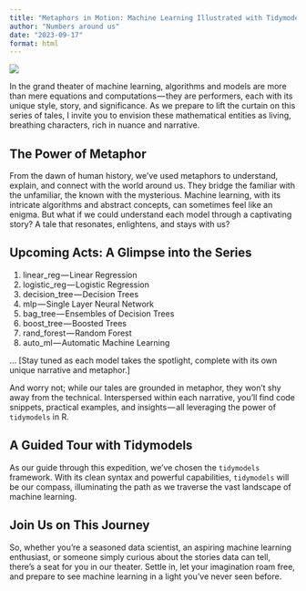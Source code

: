```yaml
---
title: "Metaphors in Motion: Machine Learning Illustrated with Tidymodels"
author: "Numbers around us"
date: "2023-09-17"
format: html
---
```


![](images/tidymodels2.jpg)

In the grand theater of machine learning, algorithms and models are more than mere equations and computations --- they are performers, each with its unique style, story, and significance. As we prepare to lift the curtain on this series of tales, I invite you to envision these mathematical entities as living, breathing characters, rich in nuance and narrative.

## The Power of Metaphor

From the dawn of human history, we've used metaphors to understand, explain, and connect with the world around us. They bridge the familiar with the unfamiliar, the known with the mysterious. Machine learning, with its intricate algorithms and abstract concepts, can sometimes feel like an enigma. But what if we could understand each model through a captivating story? A tale that resonates, enlightens, and stays with us?

## Upcoming Acts: A Glimpse into the Series

1. linear_reg --- Linear Regression
2. logistic_reg --- Logistic Regression
3. decision_tree --- Decision Trees
4. mlp --- Single Layer Neural Network
5. bag_tree --- Ensembles of Decision Trees
6. boost_tree --- Boosted Trees
7. rand_forest --- Random Forest
8. auto_ml --- Automatic Machine Learning

... [Stay tuned as each model takes the spotlight, complete with its own unique narrative and metaphor.]

And worry not; while our tales are grounded in metaphor, they won't shy away from the technical. Interspersed within each narrative, you'll find code snippets, practical examples, and insights --- all leveraging the power of `tidymodels` in R.

## A Guided Tour with Tidymodels

As our guide through this expedition, we've chosen the `tidymodels` framework. With its clean syntax and powerful capabilities, `tidymodels` will be our compass, illuminating the path as we traverse the vast landscape of machine learning.

## Join Us on This Journey

So, whether you're a seasoned data scientist, an aspiring machine learning enthusiast, or someone simply curious about the stories data can tell, there's a seat for you in our theater. Settle in, let your imagination roam free, and prepare to see machine learning in a light you've never seen before.
